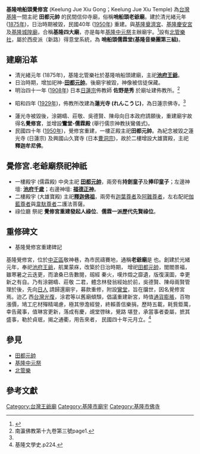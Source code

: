{{multiple issues|
{{citecheck|time=2017-01-13T01:04:10+00:00}}
{{copyedit|time=2017-01-13T01:04:10+00:00}}
{{non-free|time=2017-01-13T01:04:10+00:00}}
{{refimprove|time=2017-01-13T01:04:10+00:00}}
}}
'''基隆哨船頭覺修宮''' (Keelung Jue Xiu Gong；Keelung Jue Xiu Temple)  為[[台灣|台灣]][[基隆|基隆]]一間主祀  '''田都元帥'''  的民間信仰寺廟，俗稱'''哨船頭老爺廟'''。建於清光緒元年([[1875年|1875年]])，日治時期被毀，民國40年 ([[1950年|1950年]]) 重建。與[[基隆奠濟宮|基隆奠濟宮]]、[[基隆慶安宮|基隆慶安宮]]及[[基隆城隍廟|基隆城隍廟]]，合稱'''基隆四大廟'''，亦是每年[[基隆中元祭|基隆中元祭]]主辦廟宇。<ref>{{Cite web |url=http://keehlong.myweb.hinet.net/new_page_1.htm |title=存档副本 |access-date=2017-01-12 |archive-url=https://web.archive.org/web/20170116150029/http://keehlong.myweb.hinet.net/new_page_1.htm |archive-date=2017-01-16 |dead-url=yes }}</ref>設有[[北管樂|北管樂社]]，屬於西皮派（新路）得意堂系統，為 '''哨船頭儒霖堂(基隆音樂團第三組)'''。

{{東亞廟宇
|name =基隆哨船頭覺修宮
|location = {{ROC-TW}}<br/>[[基隆市|基隆市]][[中正區_(基隆市)|中正區]]義二路224巷1號
|god = [[田都元帥|田都元帥]]、[[釋迦佛祖|釋迦佛祖]]
|open_year = [[1875年|1875年]]（清光緒元年）
}}

==建廟沿革==
*清光緒元年 (1875年)，基隆北管樂社於基隆哨船頭建廟，主祀'''[[池府王爺|池府王爺]]'''。
*日治時期，增加祀神-'''[[田都元帥|田都元帥]]'''。後廟宇被毀，神像被信徒保藏。
*明治四十一年 ([[1908年|1908年]]) 日本[[日蓮宗|日蓮宗]]佈教師 '''佐野是秀''' 於廟址建佈教所。<ref name="#1">南瀛佛教第十九卷第三號page1.</ref>

*昭和四年 ([[1929年|1929年]])，佈教所改建為'''蓮光寺 (れんこうじ)'''，為日蓮宗佛寺。<ref name="#1"/>

*蓮光寺被毀後，涂錫疇、莊敬、吳德賢、陳母向日本政府請願後，重建廟宇故得名'''覺修宮'''，並增設'''鸞堂-儒霖殿''' (舉行儒宗神教扶鸞儀式)。
*民國四十年 ([[1950年|1950年]])，覺修宮重建，一樓正殿主祀'''田都元帥'''。為紀念被毀之蓮光寺 (日蓮宗) 及興國山久寶寺 (日本[[曹洞宗|曹洞宗]])，故於二樓增設大雄寶殿，主祀'''釋迦牟尼佛'''。

==覺修宮.老爺廟祭祀神祇==
*一樓殿宇 (儒霖殿)  中央主祀 '''[[田都元帥|田都元帥]]'''，兩旁有'''持劍童子'''及'''捧印童子'''；左邊神壇: '''[[池府千歲|池府千歲]]'''；右邊神壇: '''[[福德正神|福德正神]]'''。
*二樓殿宇 (大雄寶殿)  主祀'''[[釋迦佛祖|釋迦佛祖]]'''，兩旁有[[摩訶迦葉|迦葉尊者]]及[[阿難陀|阿難尊者]]，左右配祀[[伽藍神|伽藍尊者]]與[[韋馱|韋馱尊者]]二護法菩薩。
*祿位廳  祭祀 '''覺修宮重建發起人祿位'''、'''儒霖一派歷代先賢祿位'''。

==重修碑文==
*基隆覺修宮重建碑記
基隆覺修宮，位於[[中正區_(基隆市)|中正區]]敬神巷，為市民禱賽地，通稱'''老爺廟'''是 也。創建於光緒元年，奉祀[[池府王爺|池府王爺]]，航業蒙庥，改築於日治時期， 增祀[[田都元帥|田都元帥]]，閭閻景福，雖寒暑之云迭更，而滄桑已告數閱，刼經 秦火，嘆炸燬之靡遺，版復漢圖，幸更新之有自。乃有涂錫疇、莊敬 二君，體念林發翁經始於前，吳德賢、陳母兩賢管理於後，先向[[台灣總督|日人]] 請歸還廟宇，募款重修，附設[[扶鸞|鸞堂]]，旨在牖世，因名覺修宮焉。迨乙 西[[台灣光復|台灣光復]]，涂君等以舊廟傾頹，倡議重建新宮，時值[[通貨膨脹|通貨膨脹]]，百物漲價，鳩工庀材殫精竭慮，極其慘澹經營，終賴善信樂捐，歷時五載，耗貲鉅萬，幸告蕆事，值琳宮更新，落成有慶，覘堂啓昧，覺路 堪登，承當事者委屬，摭其盛事，勒於貞珉，揭之通衢，用告來者， 民國四十年元月立。<ref>基隆文學史.p224. </ref>

==參見==
*[[田都元帥|田都元帥]]
*[[基隆中元祭|基隆中元祭]]
*[[北管樂|北管樂]]

==參考文獻==
[[Category:台灣王爺廟|Category:台灣王爺廟]]
[[Category:基隆市廟宇|Category:基隆市廟宇]]
[[Category:基隆市佛寺|Category:基隆市佛寺]]